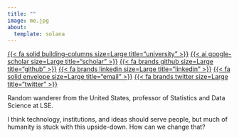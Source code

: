 ```yaml
---
title: ""
image: me.jpg
about:
  template: solana
---
```


[{{< fa solid building-columns size=Large title="university" >}}](https://www.lse.ac.uk/Statistics/People/Dr-Joshua-Loftus)
[{{< ai google-scholar size=Large title="scholar" >}}](https://scholar.google.com/citations?user=SIbr3XUAAAAJ&hl=en)
[{{< fa brands github size=Large title="github" >}}](https://github.com/joftius/)
[{{< fa brands linkedin size=Large title="linkedin" >}}](https://www.linkedin.com/in/joftius/)
[{{< fa solid envelope size=Large title="email" >}}](mailto:J.R.Lastname@lse.ac.uk)
[{{< fa brands twitter size=Large title="twitter" >}}](https://twitter.com/joftius)

Random wanderer from the United States, professor of Statistics and Data Science at LSE.

I think technology, institutions, and ideas should serve people, but much of humanity is stuck with this upside-down. How can we change that?
